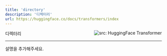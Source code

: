 ```yaml
---
title: 'directory'
description: '디렉터리'
url: https://huggingface.co/docs/transformers/index
---
```


디렉터리 <a href="https://huggingface.co/docs/transformers/index" target="_blank"><img style=float:right loading="lazy" alt="src: HuggingFace Transformer" src="https://img.shields.io/badge/문서-Huggingface_Transformer-blue" ></a>

---
설명을 추가해주세요.